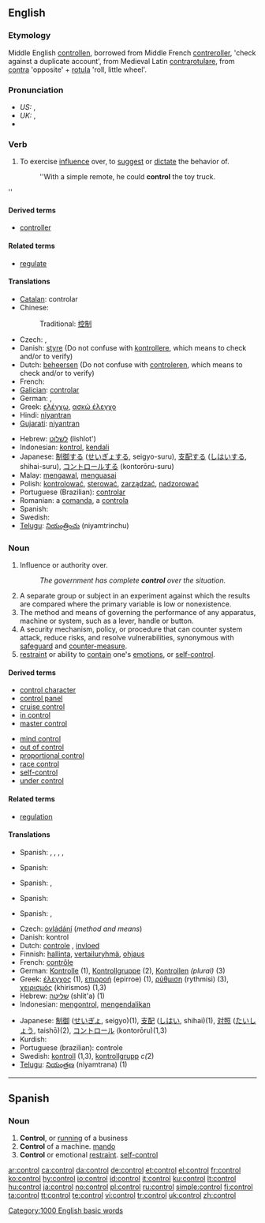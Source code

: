 ==English==
{{wikipedia}}
===Etymology===
Middle English [[controllen]], borrowed from Middle French [[contreroller]], 'check against a duplicate account', from Medieval Latin [[contrarotulare]], from [[contra]] 'opposite' + [[rotula]] 'roll, little wheel'.

===Pronunciation===
* ''US:'' {{IPA|/kənˈt(ʃ)roʊl/}}, {{SAMPA|/k@n"t(S)roUl/}}
* ''UK:'' {{IPA|/kənˈtrəʊl/}}, {{SAMPA|/k@n"tr@Ul/}}
* {{audio|en-us-control.ogg|Audio (US)}}

===Verb===
{{en-verb|control|l|ing}}

# To exercise [[influence]] over, to [[suggest]] or [[dictate]] the behavior of.
#: ''With a simple remote, he could '''control''' the toy truck.
''

====Derived terms====
* [[controller]]

====Related terms====
* [[regulate]]

====Translations====
{{top}}
* [[Catalan]]: controlar
* Chinese:
*: Traditional: [[控制]]
* Czech: {{t-|cs|řídit}}, {{t-|cs|ovládat}}
* Danish: [[styre]] (Do not confuse with [[kontrollere]], which means to check and/or to verify)
* Dutch: [[beheersen]] (Do not confuse with [[controleren]], which means to check and/or to verify)
* French: {{t+|fr|contrôler}}
* [[Galician]]: [[controlar]]
* German: {{t|de|steuern}}, {{t-|de|kontrollieren}}
* Greek: [[ελέγχω]], [[ασκώ έλεγχο]]
* Hindi: [[niyantran]]
* [[Gujarati]]: [[niyantran]]
{{mid}}
* Hebrew: [[לשלוט]] (lishlot')
* Indonesian: [[kontrol]], [[kendali]]
* Japanese: [[制御]]する ([[せいぎょ]]する, seigyo-suru), [[支配]]する ([[しはい]]する, shihai-suru), [[コントロール]]する (kontorōru-suru)
* Malay: [[mengawal]], [[menguasai]]
* Polish: [[kontrolować]], [[sterować]], [[zarządzać]], [[nadzorować]]
* Portuguese (Brazilian): [[controlar]]
* Romanian: a [[comanda]], a [[controla]]
* Spanish: {{t-|es|controlar}}
* Swedish: {{t+|sv|kontrollera}}
* [[Telugu]]: [[నియంత్రించు]] (niyamtrinchu)
{{bottom}}

===Noun===
{{en-noun}}

# Influence or authority over.
#: ''The government has complete '''control''' over the situation.''
# A separate group or subject in an experiment against which the results are compared where the primary variable is low or nonexistence.
# The method and means of governing the performance of any apparatus, machine or system, such as a lever, handle or button.
# A security mechanism, policy, or procedure that can counter system attack, reduce risks, and resolve vulnerabilities, synonymous with [[safeguard]] and [[counter-measure]].
# [[restraint]] or ability to [[contain]] one's [[emotions]], or [[self-control]].

====Derived terms====
{{top}}
* [[control character]]
* [[control panel]]
* [[cruise control]]
* [[in control]]
* [[master control]]
{{mid}}
* [[mind control]]
* [[out of control]]
* [[proportional control]]
* [[race control]]
* [[self-control]]
* [[under control]]
{{bottom}}

====Related terms====
* [[regulation]]

====Translations====
{{trans-top|authority}}
{{trans-mid}}
* Spanish: {{t-|es|administración|f}}, {{t-|es|control|m}}, {{t-|es|dirección|f}}, {{t-|es|manejo|m}}, {{t-|es|organización|f}}
{{trans-bottom}}

{{trans-top|in an experiment}}
{{trans-mid}}
* Spanish: {{t|es|patrón de comparación|m}}
{{trans-bottom}}

{{trans-top|machine}}
{{trans-mid}}
* Spanish: {{t-|es|control|m}}, {{t-|es|mando|m}}
{{trans-bottom}}

{{trans-top|security mechanism}}
{{trans-mid}}
* Spanish: {{t|es|contramedida|f}}
{{trans-bottom}}

{{trans-top|emotional restraint}}
{{trans-mid}}
* Spanish: {{t-|es|control|m}}, {{t|es|autodominio|m}}
{{trans-bottom}}

{{checktrans-top}}
* Czech: [[ovládání]] {{n}} (''method and means'')
* Danish: kontrol
* Dutch: [[controle]] {{f}}, [[invloed]] {{m}}
* Finnish: [[hallinta]], [[vertailuryhmä]], [[ohjaus]]
* French: [[contrôle]] {{m}}
* German: [[Kontrolle]] {{f}} (1), [[Kontrollgruppe]] {{f}} (2), [[Kontrollen]] ''(plural)'' (3)
* Greek: [[έλεγχος]] {{m}} (1), [[επιρροή]] (epirroe) {{f}} (1), [[ρύθμιση]] (rythmisi) {{f}} (3), [[χειρισμός]] (khirismos) {{m}} (1,3)
* Hebrew: [[שליטה]] (shlit'a) {{f}} (1)
* Indonesian: [[kontrol|mengontrol]], [[kendali|mengendalikan]]
{{checktrans-mid}}
* Japanese: [[制御]] ([[せいぎょ]], seigyo)(1), [[支配]] ([[しはい]], shihai)(1), [[対照]] ([[たいしょう]], taishō)(2), [[コントロール]] (kontorōru)(1,3)
* Kurdish: {{t+|ku|kontrol}} {{f}}
* Portuguese (brazilian): controle
* Swedish: [[kontroll]] {{c}} (1,3), [[kontrollgrupp]] ''c(''2)
* [[Telugu]]: [[నియంత్రణ]] (niyamtrana) (1)
{{checktrans-bottom}}

[[Category:1000 English basic words]]

----

==Spanish==

===Noun===
{{es-noun-m|pl=controles}}

# '''Control''', or [[running]] of a business
# '''Control''' of a machine. [[mando]]
# '''Control''' or emotional [[restraint]]. [[self-control]]

[[ar:control]]
[[ca:control]]
[[da:control]]
[[de:control]]
[[et:control]]
[[el:control]]
[[fr:control]]
[[ko:control]]
[[hy:control]]
[[io:control]]
[[id:control]]
[[it:control]]
[[ku:control]]
[[lt:control]]
[[hu:control]]
[[ja:control]]
[[no:control]]
[[pl:control]]
[[ru:control]]
[[simple:control]]
[[fi:control]]
[[ta:control]]
[[tt:control]]
[[te:control]]
[[vi:control]]
[[tr:control]]
[[uk:control]]
[[zh:control]]